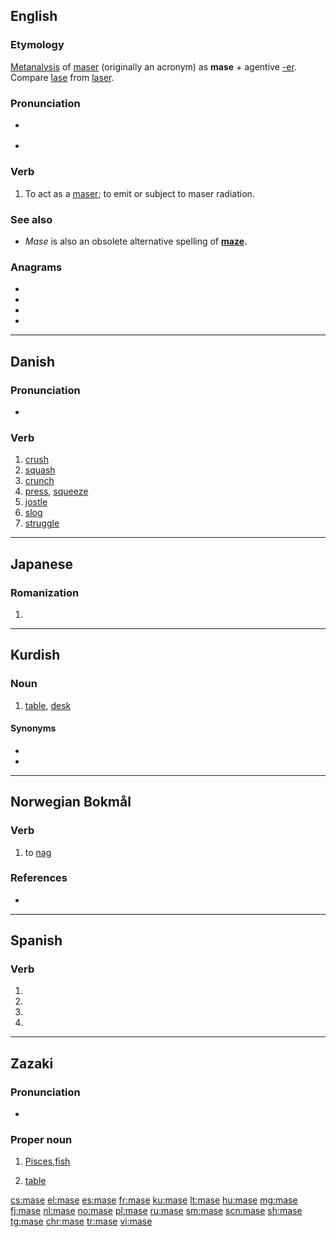 {{also|mase|Mase|masé|másé|måse}}
==English==

===Etymology===
[[Metanalysis]] of [[maser]] (originally an acronym) as '''mase''' + agentive [[-er]]. Compare [[lase]] from [[laser]].

===Pronunciation===
* {{a|GenAm}} {{IPA|/meɪz/|lang=en}}
* {{rhymes|eɪz|lang=en}}

===Verb===
{{en-verb|mas}}

# To act as a [[maser]]; to emit or subject to maser radiation.

===See also===
* ''Mase'' is also an obsolete alternative spelling of '''[[maze]].'''

===Anagrams===
* {{l|en|ASME}}
* {{l|en|mesa}}
* {{l|en|same}}
* {{l|en|seam}}

----

==Danish==

===Pronunciation===
* {{IPA|/maːsə/|[ˈmæːsə]|lang=da}}

===Verb===
{{head|da|verb|imperative|mas|present|maser|past|maste|or|masede|past participle|mast|or|maset}}

# [[crush]]
# [[squash]]
# [[crunch]]
# [[press]], [[squeeze]]
# [[jostle]]
# [[slog]]
# [[struggle]]

----

==Japanese==

===Romanization===
{{ja-romaji}}

# {{ja-romanization of|ませ}}

----

==Kurdish==

===Noun===
{{ku-noun|f}}

# [[table]], [[desk]]

====Synonyms====
* {{l|ku|doşk}}
* {{l|ku|mêze}}

----

==Norwegian Bokmål==

===Verb===
{{head|nb|verb|imperative|mas|present tense|maser|simple past|masa|or|maset|or|maste|past participle|masa|or|maset|or|mast}}

# to [[nag]]

===References===
* {{R:The Bokmål Dictionary}}

----

==Spanish==

===Verb===
{{es-verb-form}}

# {{es-verb form of|ending=ar|mood=imperative|pers=2|formal=yes|number=singular|masar}}
# {{es-verb form of|ending=ar|mood=subjunctive|tense=present|pers=1|number=singular|masar}}
# {{es-verb form of|ending=ar|mood=subjunctive|tense=present|pers=2|formal=yes|number=singular|masar}}
# {{es-verb form of|ending=ar|mood=subjunctive|tense=present|pers=3|number=singular|masar}}

----

==Zazaki==

===Pronunciation===
* {{hyphenation|ma|se|lang=zza}}

===Proper noun===
{{head|zza|proper noun}}

# {{label|zza|astronomy|astrology}} [[Pisces]],[[fish]]
# [[table]]


[[cs:mase]]
[[el:mase]]
[[es:mase]]
[[fr:mase]]
[[ku:mase]]
[[lt:mase]]
[[hu:mase]]
[[mg:mase]]
[[fj:mase]]
[[nl:mase]]
[[no:mase]]
[[pl:mase]]
[[ru:mase]]
[[sm:mase]]
[[scn:mase]]
[[sh:mase]]
[[tg:mase]]
[[chr:mase]]
[[tr:mase]]
[[vi:mase]]